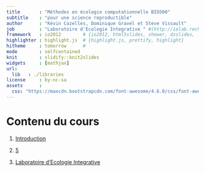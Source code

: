 ```yaml
---
title       : "Méthodes en écologie computationnelle BIO500"
subtitle    : "pour une science reproductible"
author      : "Kévin Cazelles, Dominique Gravel et Steve Vissault"
job         : "Laboratoire d'Ecologie Integrative " #(http://ielab.recherche.usherbrooke.ca)
framework   : io2012        # {io2012, html5slides, shower, dzslides, ...}
highlighter : highlight.js  # {highlight.js, prettify, highlight}
hitheme     : tomorrow      #
mode        : selfcontained
knit        : slidify::knit2slides
widgets     : [mathjax]
url:
  lib   : ./libraries
license     : by-nc-sa
assets      :
  css: "https://maxcdn.bootstrapcdn.com/font-awesome/4.6.0/css/font-awesome.min.css"
---
```






# Contenu du cours

<!-- *** les notes du cours -->

1. <a href="#" target="_self" data-slide=3> Introduction </a>

2.  <a href="#" target="_self" rel='tooltip'
        data-slide=5 title='Exemple à deux colonnes'>
         5
      </a>

3. [Laboratoire d'Ecologie Integrative](http://ielab.recherche.usherbrooke.ca)
